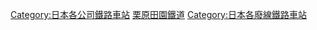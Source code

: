[[Category:日本各公司鐵路車站|Category:日本各公司鐵路車站]]
[[Category:栗原田園鐵道|]]
[[Category:日本各廢線鐵路車站|Category:日本各廢線鐵路車站]]
{{DEFAULTSORT:Kurihara Denen}}
